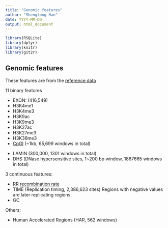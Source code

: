 ```yaml
---
title: "Genomic features"
author: "Shengtong Han"
date: YYYY-MM-DD
output: html_document
---
```




```r
library(RSQLite)
library(dplyr)
library(knitr)
library(git2r)
```

<!-- Add your analysis here -->



## Genomic features 

These features are from the [reference data][data]

[data]:https://github.com/carjed/smaug-genetics


 11 binary features 

* EXON: (416,549)
* H3K4me1
* H3K4me3
* H3K9ac
* H3K9me3
* H3K27ac
* H3K27me3
* H3K36me3
* [CpGI][cpgi] (~1kb, 65,699 windows in total)

[cpgi]:http://web.stanford.edu/class/bios221/data/model-based-cpg-islands-hg19.txt

* LAMIN (300,000, 1301 windows in total)
* DHS (DNase  hypersensitive sites, 1~200 bp window, 1867665 windows in total)

3 continuous features:

* RR [recombination rate](https://www.nature.com/scitable/definition/recombination-226/) 
* TIME (Replication timing, 2,386,623 sites) Regions with negative values are later replicating regions. 
* GC 

Others: 

* Human Accelerated Regions (HAR, 562 windows)

